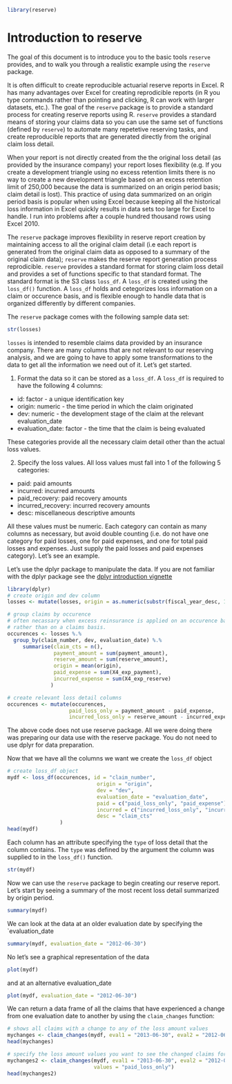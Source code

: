 <!--
%\VignetteEngine{knitr}
%\VignetteIndexEntry{Introduction to reserve}
-->

```r
library(reserve)
```

# Introduction to reserve

The goal of this document is to introduce you to the basic tools `reserve` provides, and to walk you through a realistic example using the `reserve` package.

It is often difficult to create reproducible actuarial reserve reports in Excel.  R has many advantages over Excel for creating reprodicible reports (in R you type commands rather than pointing and clicking, R can work with larger datasets, etc.). The goal of the `reserve` package is to provide a standard process for creating reserve reports using R. `reserve` provides a standard means of storing your claims data so you can use the same set of functions (defined by `reserve`) to automate many repetetive reserving tasks, and create reproducible reports that are generated directly from the original claim loss detail.

When your report is not directly created from the the original loss detail (as provided by the insurance company) your report loses flexibility (e.g. If you create a development triangle using no excess retention limits there is no way to create a new development triangle based on an excess retention limit of 250,000 because the data is summarized on an origin period basis; claim detail is lost). This practice of using data summarized on an origin period basis is popular when using Excel because keeping all the historical loss information in Excel quickly results in data sets too large for Excel to handle.  I run into problems after a couple hundred thousand rows using Excel 2010.

The `reserve` package improves flexibility in reserve report creation by maintaining access to all the original claim detail (i.e each report is generated from the original claim data as opposed to a summary of the original claim data); `reserve` makes the reserve report generation process reprodicible.  `reserve` provides a standard format for storing claim loss detail and provides a set of functions specific to that standard format.  The standard format is the S3 class `loss_df`.  A `loss_df` is created using the `loss_df()` function.  A `loss_df` holds and cetegorizes loss information on a claim or occurence basis, and is flexible enough to handle data that is organized differently by different companies. 

The `reserve` package comes with the following sample data set:
```r
str(losses)
```
`losses` is intended to resemble claims data provided by an insurance company.  There are many columns that are not relevant to our reserving analysis, and we are going to have to apply some transformations to the data to get all the information we need out of it.  Let's get started.

1. Format the data so it can be stored as a `loss_df`.  A `loss_df` is required to have the following 4 columns:
* id: factor - a unique identification key
* origin: numeric - the time period in which the claim originated
* dev: numeric - the development stage of the claim at the relevant evaluation_date
* evaluation_date: factor - the time that the claim is being evaluated

These categories provide all the necessary claim detail other than the actual loss values.

2. Specify the loss values.  All loss values must fall into 1 of the following 5 categories:
* paid: paid amounts
* incurred: incurred amounts
* paid_recovery: paid recovery amounts
* incurred_recovery: incurred recovery amounts
* desc: miscellaneous descriptive amounts

All these values must be numeric. Each category can contain as many columns as necessary, but avoid double counting (i.e. do not have one category for paid losses, one for paid expenses, and one for total paid losses and expenses.  Just supply the paid losses and paid expenses category).  Let's see an example.

Let's use the dplyr package to manipulate the data.  If you are not familiar with the dplyr package see the [dplyr introduction vignette](http://cran.rstudio.com/web/packages/dplyr/vignettes/introduction.html)
```r
library(dplyr)
# create origin and dev column
losses <- mutate(losses, origin = as.numeric(substr(fiscal_year_desc, 1, 4)), evaluation_year = as.numeric(format(as.Date(evaluation_date, "%Y-%m-%d"), "%Y")), dev = evaluation_year - origin) 

# group claims by occurence
# often necassary when excess reinsurance is applied on an occurence basis
# rather than on a claims basis.
occurences <- losses %.%
  group_by(claim_number, dev, evaluation_date) %.%
     summarise(claim_cts = n(),
               payment_amount = sum(payment_amount),
               reserve_amount = sum(reserve_amount),
               origin = mean(origin),
               paid_expense = sum(X4_exp_payment),
               incurred_expense = sum(X4_exp_reserve)
              )
```


```r

# create relevant loss detail columns
occurences <- mutate(occurences,
                    paid_loss_only = payment_amount - paid_expense,
                    incurred_loss_only = reserve_amount - incurred_expense) 
```
The above code does not use reserve package.  All we were doing there was preparing our data use with the reserve package.  You do not need to use dplyr for data preparation.

Now that we have all the columns we want we create the `loss_df` object
```r
# create loss_df object
mydf <- loss_df(occurences, id = "claim_number",
                             origin = "origin",
                             dev = "dev",
                             evaluation_date = "evaluation_date", 
                             paid = c("paid_loss_only", "paid_expense"),
                             incurred = c("incurred_loss_only", "incurred_expense"),
                             desc = "claim_cts"
                 )
head(mydf)
```

Each column has an attribute specifying the `type` of loss detail that the column contains.  The `type` was defined by the argument the column was supplied to in the `loss_df()` function.
```r
str(mydf)
```

Now we can use the `reserve` package to begin creating our reserve report.  Let's start by seeing a summary of the most recent loss detail summarized by origin period.
```r
summary(mydf)
```

We can look at the data at an older evaluation date by specifying the `evaluation_date
```r
summary(mydf, evaluation_date = "2012-06-30")

```

No let's see a graphical representation of the data
```r
plot(mydf)
```

and at an alternative evaluation_date
```r
plot(mydf, evaluation_date = "2012-06-30")
```

We can return a data frame of all the claims that have experienced a change from one evaluation date to another by using the `claim_changes` function:
```r
# shows all claims with a change to any of the loss amount values
mychanges <- claim_changes(mydf, eval1 = "2013-06-30", eval2 = "2012-06-30")
head(mychanges)
```

```r
# specify the loss amount values you want to see the changed claims for 
mychanges2 <- claim_changes(mydf, eval1 = "2013-06-30", eval2 = "2012-06-30",
                            values = "paid_loss_only")
head(mychanges2)
```
